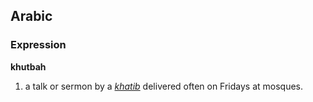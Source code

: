 ==Arabic==

===Expression===
'''khutbah'''

# a talk or sermon by a ''[[khatib]]'' delivered often on Fridays at mosques.
